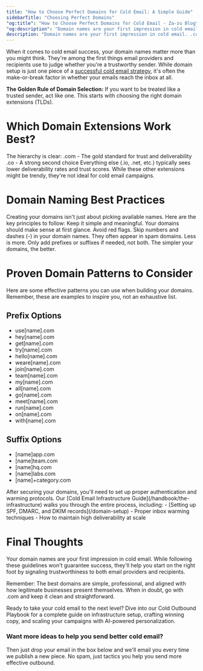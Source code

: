 ```yaml
---
title: "How to Choose Perfect Domains for Cold Email: A Simple Guide"
sidebarTitle: "Choosing Perfect Domains"
"og:title": "How to Choose Perfect Domains for Cold Email - Za-zu Blog"
"og:description": "Domain names are your first impression in cold email. .com domains get better deliverability than trendy .io or .net extensions. Here's the simple rule: if you want to be treated like a trusted sender, act like one. Start with the right domain."
description: "Domain names are your first impression in cold email. .com domains get better deliverability than trendy .io or .net extensions. Here's the simple rule: if you want to be treated like a trusted sender, act like one. Start with the right domain."
---
```



When it comes to cold email success, your domain names matter more than you might think. They're among the first things email providers and recipients use to judge whether you're a trustworthy sender. While domain setup is just one piece of a [successful cold email strategy](/handbook/intro), it's often the make-or-break factor in whether your emails reach the inbox at all.

<Tip> **The Golden Rule of Domain Selection:** If you want to be treated like a trusted sender, act like one. This starts with choosing the right domain extensions (TLDs).</Tip>

# Which Domain Extensions Work Best?
The hierarchy is clear:
.com - The gold standard for trust and deliverability
.co - A strong second choice
Everything else (.io, .net, etc.) typically sees lower deliverability rates and trust scores. While these other extensions might be trendy, they're not ideal for cold email campaigns.

# Domain Naming Best Practices
Creating your domains isn't just about picking available names. Here are the key principles to follow:
Keep it simple and meaningful. Your domains should make sense at first glance.
Avoid red flags. Skip numbers and dashes (-) in your domain names. They often appear in spam domains.
Less is more. Only add prefixes or suffixes if needed, not both. The simpler your domains, the better.

# Proven Domain Patterns to Consider
Here are some effective patterns you can use when building your domains. Remember, these are examples to inspire you, not an exhaustive list.

## Prefix Options
- use[name].com
- hey[name].com
- get[name].com
- try[name].com
- hello[name].com
- weare[name].com
- join[name].com
- team[name].com
- my[name].com
- all[name].com
- go[name].com
- meet[name].com
- run[name].com
- on[name].com
- with[name].com

## Suffix Options
- [name]app.com
- [name]team.com
- [name]hq.com
- [name]labs.com
- [name]+category.com

<Info>
After securing your domains, you'll need to set up proper authentication and warming protocols. Our [Cold Email Infrastructure Guide](/handbook/the-infrastructure) walks you through the entire process, including:
- [Setting up SPF, DMARC, and DKIM records](/domain-setup)
- Proper inbox warming techniques
- How to maintain high deliverability at scale
</Info>

# Final Thoughts
Your domain names are your first impression in cold email. While following these guidelines won't guarantee success, they'll help you start on the right foot by signaling trustworthiness to both email providers and recipients.

Remember: The best domains are simple, professional, and aligned with how legitimate businesses present themselves. When in doubt, go with .com and keep it clean and straightforward.

Ready to take your cold email to the next level? Dive into our Cold Outbound Playbook for a complete guide on infrastructure setup, crafting winning copy, and scaling your campaigns with AI-powered personalization.

### Want more ideas to help you send better cold email?
Then just drop your email in the box below and we'll email you every time we publish a new piece. No spam, just tactics you help you send more effective outbound.

<Newsletter />
